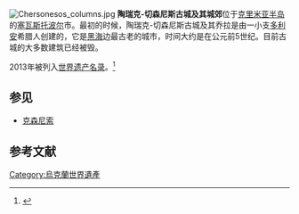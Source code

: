 [[File:Chersonesos_columns.jpg|thumb]]
'''陶瑞克-切森尼斯古城及其城郊'''位于[[克里米亚半岛|克里米亚半岛]]的[[塞瓦斯托波尔|塞瓦斯托波尔]]市。最初的时候，陶瑞克-切森尼斯古城及其乔拉是由一小支[[多利安人|多利安]]希腊人创建的，它是[[黑海|黑海]]边最古老的城市，时间大约是在公元前5世纪。目前古城的大多数建筑已经被毁。

2013年被列入[[世界遗产名录|世界遗产名录]]。<ref name=whc1411>{{Cite web |url=http://whc.unesco.org/en/list/1411 |title=Ancient City of Tauric Chersonese and its Chora |date= |website=whc.unesco.org |accessdate=2017-02-18 |archive-date=2017-07-11 |archive-url=https://web.archive.org/web/20170711171057/http://whc.unesco.org/en/list/1411 |dead-url=no }}</ref>

==参见==
*[[克森尼索|克森尼索]]

==参考文献==
{{Reflist}}

[[Category:烏克蘭世界遺產|Category:烏克蘭世界遺產]]